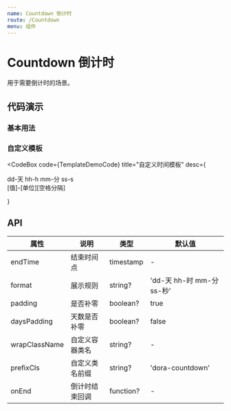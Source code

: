 ```yaml
---
name: Countdown 倒计时
route: /Countdown
menu: 组件
---
```





# Countdown 倒计时

用于需要倒计时的场景。

## 代码演示

### 基本用法

<CodeBox code={BasicDemoCode} title="倒计时3天">
  <BasicDemo></BasicDemo>
</CodeBox>

### 自定义模板

<CodeBox
  code={TemplateDemoCode}
  title="自定义时间模板"
  desc={
    <p>
      dd-天&nbsp;hh-h&nbsp;mm-分&nbsp;ss-s <br />
      [值]-[单位][空格分隔]
    </p>
  }
>
  <TemplateDemo></TemplateDemo>
</CodeBox>

## API

| 属性          | 说明           | 类型      | 默认值                    |
| ------------- | -------------- | --------- | ------------------------- |
| endTime       | 结束时间点     | timestamp | -                         |
| format        | 展示规则       | string?   | 'dd-天 hh-时 mm-分 ss-秒' |
| padding       | 是否补零       | boolean?  | true                      |
| daysPadding   | 天数是否补零   | boolean?  | false                     |
| wrapClassName | 自定义容器类名 | string?   | -                         |
| prefixCls     | 自定义类名前缀 | string?   | 'dora-countdown'          |
| onEnd         | 倒计时结束回调 | function? | -                         |

